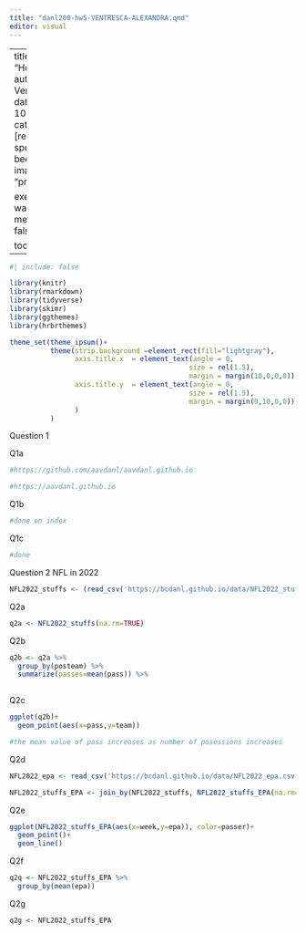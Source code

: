 ```yaml
---
title: "danl200-hw5-VENTRESCA-ALEXANDRA.qmd"
editor: visual
---
```


---
title: "Homework 5"
author: "Alex Ventresca"
date: "2023-10-30"
categories: [restaurant, spotify, beer_markets]
image: "profilepic.jpg"

execute: 
  warning: false
  message: false
  
toc: true
---

```r
#| include: false

library(knitr)
library(rmarkdown)
library(tidyverse)
library(skimr)
library(ggthemes)
library(hrbrthemes)

theme_set(theme_ipsum()+
          theme(strip.background =element_rect(fill="lightgray"),
                axis.title.x  = element_text(angle = 0,
                                            size = rel(1.5),
                                            margin = margin(10,0,0,0)),
                axis.title.y  = element_text(angle = 0,
                                            size = rel(1.5),
                                            margin = margin(0,10,0,0))
                )
          )
```

Question 1

Q1a

```r
#https://github.com/aavdanl/aavdanl.github.io

#https://aavdanl.github.io
```

Q1b

```r
#done on index
```

Q1c

```r
#done
```

Question 2 NFL in 2022

```r
NFL2022_stuffs <- (read_csv('https://bcdanl.github.io/data/NFL2022_stuffs.csv'))
```

Q2a

```r
q2a <- NFL2022_stuffs(na.rm=TRUE)
```

Q2b

```r
q2b <- q2a %>% 
  group_by(posteam) %>% 
  summarize(passes=mean(pass)) %>% 
  
```

Q2c

```r
ggplot(q2b)+
  geom_point(aes(x=pass,y=team))

#the mean value of pass increases as number of posessions increases
```

Q2d

```r
NFL2022_epa <- read_csv('https://bcdanl.github.io/data/NFL2022_epa.csv')

NFL2022_stuffs_EPA <- join_by(NFL2022_stuffs, NFL2022_stuffs_EPA(na.rm=T))
```

Q2e

```r
ggplot(NFL2022_stuffs_EPA(aes(x=week,y=epa)), color=passer)+
  geom_point()+
  geom_line()
```

Q2f

```r
q2q <- NFL2022_stuffs_EPA %>% 
  group_by(mean(epa))
```

Q2g

```r
q2g <- NFL2022_stuffs_EPA
```
